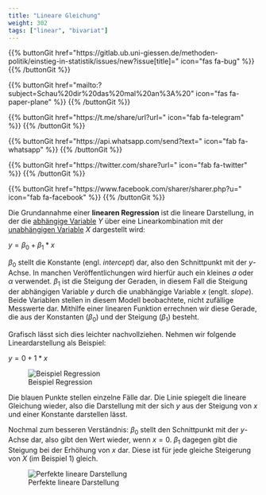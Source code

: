 ```yaml
---
title: "Lineare Gleichung"
weight: 302
tags: ["linear", "bivariat"]
---
```


{{% buttonGit href=\"https\:\/\/gitlab.ub.uni-giessen.de\/methoden-politik\/einstieg-in-statistik\/issues\/new?issue[title]=\" icon=\"fas fa-bug\" %}} {{% /buttonGit %}} 

{{% buttonGit href=\"mailto\:?subject=Schau\%20dir\%20das\%20mal\%20an\%3A\%20\" icon=\"fas fa-paper-plane\" %}} {{% /buttonGit %}}

{{% buttonGit href=\"https\:\/\/t.me\/share\/url?url=\" icon=\"fab fa-telegram\" %}} {{% /buttonGit %}}

{{% buttonGit href=\"https\:\/\/api.whatsapp.com\/send?text=\" icon=\"fab fa-whatsapp\" %}} {{% /buttonGit %}}

{{% buttonGit href=\"https\:\/\/twitter.com\/share?url=\" icon=\"fab fa-twitter\" %}} {{% /buttonGit %}}

{{% buttonGit href=\"https\:\/\/www.facebook.com\/sharer\/sharer.php?u=\" icon=\"fab fa-facebook\" %}} {{% /buttonGit %}}

Die Grundannahme einer **linearen Regression** ist die lineare Darstellung, in der die [abhängige Variable](../../glossar/abhaengigevariable/index.html) $Y$ über eine Linearkombination mit der [unabhängigen Variable](../../glossar/unabhaengigevariable/index.html) $X$ dargestellt wird:

$y = \beta_0 + \beta_1 \ast x$

$\beta_0$ stellt die Konstante (engl. *intercept*) dar, also den Schnittpunkt mit der $y$-Achse. In manchen Veröffentlichungen wird hierfür auch ein kleines $a$ oder $\alpha$ verwendet. $\beta_1$ ist die Steigung der Geraden, in diesem Fall die Steigung der abhängigen Variable $y$ durch die unabhängige Variable $x$ (englt. *slope*). Beide Variablen stellen in diesem Modell beobachtete, nicht zufällige Messwerte dar. Mithilfe einer linearen Funktion errechnen wir diese Gerade, die aus der Konstanten ($\beta_0$) und der Steigung ($\beta_1$) besteht.

Grafisch lässt sich dies leichter nachvollziehen. Nehmen wir folgende Lineardarstellung als Beispiel:

$y = 0 + 1 \ast x$

![Beispiel Regression](../images/reg1.png)

Die blauen Punkte stellen einzelne Fälle dar. Die Linie spiegelt die lineare Gleichung wieder, also die Darstellung mit der sich $y$ aus der Steigung von $x$ und einer Konstante darstellen lässt.

Nochmal zum besseren Verständnis: $\beta_0$ stellt den Schnittpunkt mit der $y$-Achse dar, also gibt den Wert wieder, wenn $x=0$. $\beta_1$ dagegen gibt die Steigung bei der Erhöhung von $x$ dar. Diese ist für jede gleiche Steigerung von $X$ (im Beispiel 1) gleich.

![Perfekte lineare Darstellung](../images/reg2.png)
